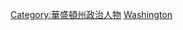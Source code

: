 {{Commonscat|Governors of Washington (state)}}

[[Category:華盛頓州政治人物|Category:華盛頓州政治人物]]
[[Category:美國州長|Washington]]